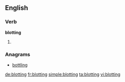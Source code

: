 ==English==

===Verb===
'''blotting'''

# {{present participle of|blot}}

===Anagrams===
* [[bottling#English|bottling]]

[[de:blotting]]
[[fr:blotting]]
[[simple:blotting]]
[[ta:blotting]]
[[vi:blotting]]